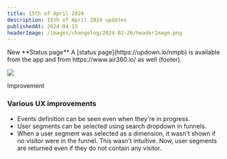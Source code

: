 ```yaml
---
title: 15th of April 2024
description: 15th of April 2024 updates
publishedAt: 2024-04-15
headerImage: /images/changelog/2024-02-26/headerImage.png
---
```


<Badge variant="noLink" className="m-0">
  <span>New</span>
</Badge>
**Status page**
A [status page](https://updown.io/nmpb) is available from the app and from https://www.air360.io/ as well (footer).

![](/images/changelog/2024-04-15/1.png)

<Badge variant="noLink" className="m-0">
  <span>Improvement</span>
</Badge>

### Various UX improvements
- Events definition can be seen even when they're in progress.
- User segments can be selected using search dropdown in funnels.
- When a user segment was selected as a dimension, it wasn't shown if no visitor were in the funnel. This wasn't intuitive. Now, user segments are returned even if they do not contain any visitor.


